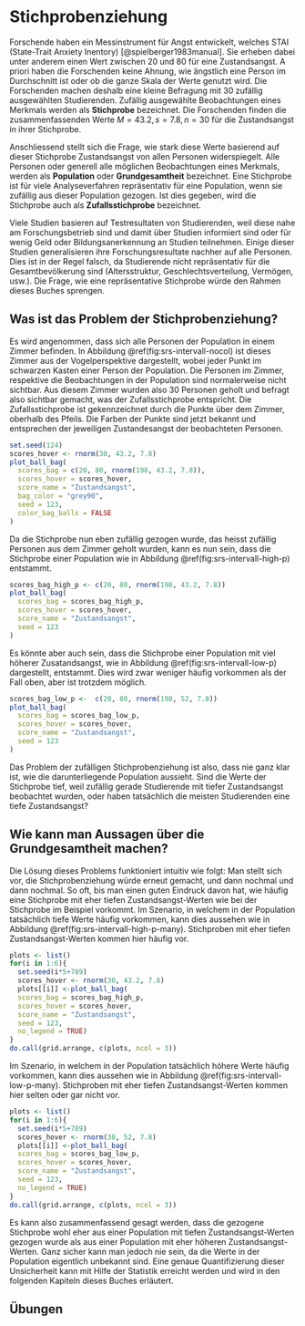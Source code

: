 # Stichprobenziehung {#stichprobenziehung}

Forschende haben ein Messinstrument für Angst entwickelt, welches STAI (State-Trait Anxiety Inentory) [@spielberger1983manual]. Sie erheben dabei unter anderem einen Wert zwischen $20$ und $80$ für eine Zustandsangst. A priori haben die Forschenden keine Ahnung, wie ängstlich eine Person im Durchschnitt ist oder ob die ganze Skala der Werte genutzt wird. Die Forschenden machen deshalb eine kleine Befragung mit $30$ zufällig ausgewählten Studierenden. Zufällig ausgewählte Beobachtungen eines Merkmals werden als __Stichprobe__ bezeichnet. Die Forschenden finden die zusammenfassenden Werte $M=43.2, s = 7.8, n = 30$ für die Zustandsangst in ihrer Stichprobe.

Anschliessend stellt sich die Frage, wie stark diese Werte basierend auf dieser Stichprobe Zustandsangst von allen Personen widerspiegelt. Alle Personen oder generell alle möglichen Beobachtungen eines Merkmals, werden als __Population__ oder __Grundgesamtheit__ bezeichnet. Eine Stichprobe ist für viele Analyseverfahren repräsentativ für eine Population, wenn sie zufällig aus dieser Population gezogen. Ist dies gegeben, wird die Stichprobe auch als __Zufallsstichprobe__ bezeichnet.

::::{.caution}

:::{.remark}
Viele Studien basieren auf Testresultaten von Studierenden, weil diese nahe am Forschungsbetrieb sind und damit über Studien informiert sind oder für wenig Geld oder Bildungsanerkennung an Studien teilnehmen. Einige dieser Studien generalisieren ihre Forschungsresultate nachher auf alle Personen. Dies ist in der Regel falsch, da Studierende nicht repräsentativ für die Gesamtbevölkerung sind (Altersstruktur, Geschlechtsverteilung, Vermögen, usw.). Die Frage, wie eine repräsentative Stichprobe würde den Rahmen dieses Buches sprengen.
:::

::::

## Was ist das Problem der Stichprobenziehung? {#stichprobenziehung-problem}

Es wird angenommen, dass sich alle Personen der Population in einem Zimmer befinden. In Abbildung \@ref(fig:srs-intervall-nocol) ist dieses Zimmer aus der Vogelperspektive dargestellt, wobei jeder Punkt im schwarzen Kasten einer Person der Population. Die Personen im Zimmer, respektive die Beobachtungen in der Population sind normalerweise nicht sichtbar. Aus diesem Zimmer wurden also 30 Personen geholt und befragt also sichtbar gemacht, was der Zufallsstichprobe entspricht. Die Zufallsstichprobe ist gekennzeichnet durch die Punkte über dem Zimmer, oberhalb des Pfeils. Die Farben der Punkte sind jetzt bekannt und entsprechen der jeweiligen Zustandesangst der beobachteten Personen.


```r
set.seed(124)
scores_hover <- rnorm(30, 43.2, 7.8)
plot_ball_bag(
  scores_bag = c(20, 80, rnorm(198, 43.2, 7.8)),
  scores_hover = scores_hover,
  score_name = "Zustandsangst",
  bag_color = "grey90",
  seed = 123,
  color_bag_balls = FALSE
)
```

Da die Stichprobe nun eben zufällig gezogen wurde, das heisst zufällig Personen aus dem Zimmer geholt wurden, kann es nun sein, dass die Stichprobe einer Population wie in Abbildung \@ref(fig:srs-intervall-high-p) entstammt.


```r
scores_bag_high_p <- c(20, 80, rnorm(198, 43.2, 7.8))
plot_ball_bag(
  scores_bag = scores_bag_high_p,
  scores_hover = scores_hover,
  score_name = "Zustandsangst",
  seed = 123
)
```

Es könnte aber auch sein, dass die Stichprobe einer Population mit viel höherer Zusatandsangst, wie in Abbildung \@ref(fig:srs-intervall-low-p) dargestellt, entstammt. Dies wird zwar weniger häufig vorkommen als der Fall oben, aber ist trotzdem möglich.

```r
scores_bag_low_p <-  c(20, 80, rnorm(198, 52, 7.8))
plot_ball_bag(
  scores_bag = scores_bag_low_p,
  scores_hover = scores_hover,
  score_name = "Zustandsangst",
  seed = 123
)
```

Das Problem der zufälligen Stichprobenziehung ist also, dass nie ganz klar ist, wie die darunterliegende Population aussieht. Sind die Werte der Stichprobe tief, weil zufällig gerade Studierende mit tiefer Zustandsangst beobachtet wurden, oder haben tatsächlich die meisten Studierenden eine tiefe Zustandsangst?

## Wie kann man Aussagen über die Grundgesamtheit machen? {#stichprobenziehung-lösung}

Die Lösung dieses Problems funktioniert intuitiv wie folgt: Man stellt sich vor, die Stichprobenziehung würde erneut gemacht, und dann nochmal und dann nochmal. So oft, bis man einen guten Eindruck davon hat, wie häufig eine Stichprobe mit eher tiefen Zustandsangst-Werten wie bei der Stichprobe im Beispiel vorkommt. Im Szenario, in welchem in der Population tatsächlich tiefe Werte häufig vorkommen, kann dies aussehen wie in Abbildung \@ref(fig:srs-intervall-high-p-many). Stichproben mit eher tiefen Zustandsangst-Werten kommen hier häufig vor.

```r
plots <- list()
for(i in 1:6){
  set.seed(i*5+789)
  scores_hover <- rnorm(30, 43.2, 7.8)
  plots[[i]] <-plot_ball_bag(
  scores_bag = scores_bag_high_p,
  scores_hover = scores_hover,
  score_name = "Zustandsangst",
  seed = 123, 
  no_legend = TRUE)
}
do.call(grid.arrange, c(plots, ncol = 3))
```

Im Szenario, in welchem in der Population tatsächlich höhere Werte häufig vorkommen, kann dies aussehen wie in Abbildung \@ref(fig:srs-intervall-low-p-many). Stichproben mit eher tiefen Zustandsangst-Werten kommen hier selten oder gar nicht vor.

```r
plots <- list()
for(i in 1:6){
  set.seed(i*5+789)
  scores_hover <- rnorm(30, 52, 7.8)
  plots[[i]] <-plot_ball_bag(
  scores_bag = scores_bag_low_p,
  scores_hover = scores_hover,
  score_name = "Zustandsangst",
  seed = 123, 
  no_legend = TRUE)
}
do.call(grid.arrange, c(plots, ncol = 3))
```

Es kann also zusammenfassend gesagt werden, dass die gezogene Stichprobe wohl eher aus einer Population mit tiefen Zustandsangst-Werten gezogen wurde als aus einer Population mit eher höheren Zustandsangst-Werten. Ganz sicher kann man jedoch nie sein, da die Werte in der Population eigentlich unbekannt sind. Eine genaue Quantifizierung dieser Unsicherheit kann mit Hilfe der Statistik erreicht werden und wird in den folgenden Kapiteln dieses Buches erläutert.

## Übungen
